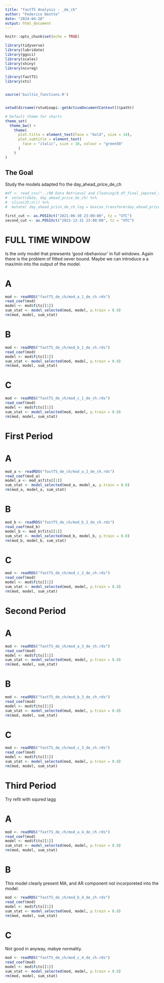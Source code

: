 ```yaml
---
title: "fastTS Analysis - _de_ch"
author: "Federico Deotto"
date: "2024-04-28"
output: html_document
---
```



```r
knitr::opts_chunk$set(echo = TRUE)

library(tidyverse)
library(lubridate)
library(ggsci)
library(scales)
library(shiny)
library(ncvreg)

library(fastTS)
library(xts)


source('builtin_functions.R')


setwd(dirname(rstudioapi::getActiveDocumentContext()$path))

# Default theme for charts
theme_set(
  theme_bw() +
    theme(  
      plot.title = element_text(face = "bold", size = 14),
      plot.subtitle = element_text(
        face = "italic", size = 10, colour = "green50"
      )
    )
)

```

## The Goal

Study the models adapted fro the day_ahead_price_de_ch 

```r
#df <- read_csv("../00 Data Retrieval and Cleaning/0_df_final_imputed_shifting_a.csv") %>% 
#  select(date, day_ahead_price_de_ch) %>% 
#  slice(25:n()) %>% 
#  mutate( day_ahead_price_de_ch_log = boxcox_transform(day_ahead_price_de_ch, lambda = 0)) 
```

```r
first_cut <- as.POSIXct("2021-06-30 23:00:00", tz = "UTC")
second_cut <- as.POSIXct("2022-12-31 23:00:00", tz = "UTC")
```

# FULL TIME WINDOW
Is the only model that prewsents 'good nbehaviour' in full windows. Again there is the problem of
fitted oever bound. Maybe we can introduce a a max/min into the output of the model.

# A

```r
mod <- readRDS("fastTS_de_ch/mod_a_1_de_ch.rds")
read_coef(mod)
model <- mod$fits[[1]]  
sum_stat <- model_selected(mod, model, p.train = 0.8)
rm(mod, model, sum_stat)
```

# B

```r
mod <- readRDS("fastTS_de_ch/mod_b_1_de_ch.rds")
read_coef(mod)
model <- mod$fits[[1]]  
sum_stat <- model_selected(mod, model, p.train = 0.8)
rm(mod, model, sum_stat)
```

# C
```r
mod <- readRDS("fastTS_de_ch/mod_c_1_de_ch.rds")
read_coef(mod)
model <- mod$fits[[1]]  
sum_stat <- model_selected(mod, model, p.train = 0.8)
rm(mod, model, sum_stat)
```


# First Period 

# A

```r
mod_a <- readRDS("fastTS_de_ch/mod_a_2_de_ch.rds")
read_coef(mod_a)
model_a <- mod_a$fits[[1]]  
sum_stat <- model_selected(mod_a, model_a, p.train = 0.8)
rm(mod_a, model_a, sum_stat)
```

# B

```r
mod_b <- readRDS("fastTS_de_ch/mod_b_2_de_ch.rds")
read_coef(mod_b)
model_b <- mod_b$fits[[1]]  
sum_stat <- model_selected(mod_b, model_b, p.train = 0.8)
rm(mod_b, model_b, sum_stat)
```

# C
```r
mod <- readRDS("fastTS_de_ch/mod_c_2_de_ch.rds")
read_coef(mod)
model <- mod$fits[[1]]  
sum_stat <- model_selected(mod, model, p.train = 0.8)
rm(mod, model, sum_stat)
```

# Second Period

# A

```r
mod <- readRDS("fastTS_de_ch/mod_a_3_de_ch.rds")
read_coef(mod)
model <- mod$fits[[1]]  
sum_stat <- model_selected(mod, model, p.train = 0.8)
rm(mod, model, sum_stat)
```

# B
```r
mod <- readRDS("fastTS_de_ch/mod_b_3_de_ch.rds")
read_coef(mod)
model <- mod$fits[[1]]  
sum_stat <- model_selected(mod, model, p.train = 0.8)
rm(mod, model, sum_stat)
```

# C
```r
mod <- readRDS("fastTS_de_ch/mod_c_3_de_ch.rds")
read_coef(mod)
model <- mod$fits[[1]]  
sum_stat <- model_selected(mod, model, p.train = 0.8)
rm(mod, model, sum_stat)
```


# Third Period

Try refit with squred lagg

# A

```r
mod <- readRDS("fastTS_de_ch/mod_a_4_de_ch.rds")
read_coef(mod)
model <- mod$fits[[1]]  
sum_stat <- model_selected(mod, model, p.train = 0.8)
rm(mod, model, sum_stat)
```

# B
This model clearly present MA, and AR component not incorporeted into the model.
```r
mod <- readRDS("fastTS_de_ch/mod_b_4_de_ch.rds")
read_coef(mod)
model <- mod$fits[[1]]  
sum_stat <- model_selected(mod, model, p.train = 0.8)
rm(mod, model, sum_stat)
```

# C
Not good in anyway, mabye normality.
```r
mod <- readRDS("fastTS_de_ch/mod_c_4_de_ch.rds")
read_coef(mod)
model <- mod$fits[[1]]  
sum_stat <- model_selected(mod, model, p.train = 0.8)
rm(mod, model, sum_stat)
```

